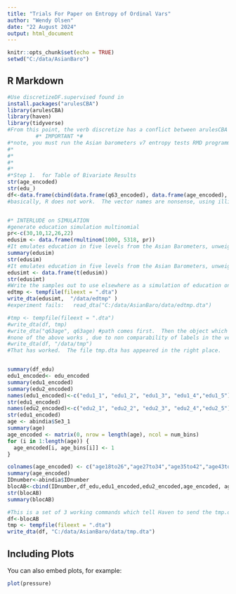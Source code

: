 ---
title: "Trials For Paper on Entropy of Ordinal Vars"
author: "Wendy Olsen"
date: "22 August 2024"
output: html_document
---

```{r setup, include=FALSE}
knitr::opts_chunk$set(echo = TRUE)
setwd("C:/data/AsianBaro")
```

## R Markdown

```{r Trial1}
#Use discretizeDF.supervised found in 
install.packages("arulesCBA")
library(arulesCBA)
library(haven)
library(tidyverse)
#From this point, the verb discretize has a conflict between arulesCBA and entropy package.  However, we can use discretizeDF.supervised from arulesCBA without a conflict.
         #* IMPORTANT *#
#*note, you must run the Asian barometers v7 entropy tests RMD programme first.
#*
#*
#*
#*
#*Step 1.  for Table of Bivariate Results
str(age_encoded)
str(edu_)
df<-data.frame(cbind(data.frame(q63_encoded), data.frame(age_encoded), abindia$Q63))
#basically, R does not work.  The vector names are nonsense, using illicit characters. (.) Later, we will rename these. 


#* INTERLUDE on SIMULATION
#generate education simulation multinomial
pr<-c(30,10,12,26,22)
edusim <- data.frame(rmultinom(1000, 5318, pr))
#It emulates education in five levels from the Asian Barometers, unweighted.
summary(edusim)
str(edusim)
#It emulates education in five levels from the Asian Barometers, unweighted.
edusimt <- data.frame(t(edusim))
str(edusimt)
#Write the samples out to use elsewhere as a simulation of education only.
edtmp <- tempfile(fileext = ".dta")
write_dta(edusimt,  "/data/edtmp" )
#experiment fails:   read_dta("C:/data/AsianBaro/data/edtmp.dta")

#tmp <- tempfile(fileext = ".dta")
#write_dta(df, tmp)
#write_dta("q63age", q63age) #path comes first.  Then the object which is source.
#none of the above works , due to non comparability of labels in the vectors. 
#write_dta(df, "/data/tmp")
#That has worked.  The file tmp.dta has appeared in the right place. 



```



```{r step2sendvarstoStata}
summary(df_edu)
edu1_encoded<- edu_encoded
summary(edu1_encoded)
summary(edu2_encoded)
names(edu1_encoded)<-c("edu1_1", "edu1_2", "edu1_3", "edu1_4","edu1_5")
str(edu1_encoded)
names(edu2_encoded)<-c("edu2_1", "edu2_2", "edu2_3", "edu2_4","edu2_5")
str(edu1_encoded)
age <- abindia$Se3_1
summary(age)
age_encoded <- matrix(0, nrow = length(age), ncol = num_bins)
for (i in 1:length(age)) {
  age_encoded[i, age_bins[i]] <- 1
}

colnames(age_encoded) <- c("age18to26","age27to34","age35to42","age43to50","age51to58","age59to66","age67to74","age75to82","age83to90","age91to98")
summary(age_encoded)
IDnumber<-abindia$IDnumber
blocAB<-cbind(IDnumber,df_edu,edu1_encoded,edu2_encoded,age_encoded, age)
str(blocAB)
summary(blocAB)

#This is a set of 3 working commands which tell Haven to send the tmp.dta file out to stata to use. 
df<-blocAB
tmp <- tempfile(fileext = ".dta")
write_dta(df, "C:/data/AsianBaro/data/tmp.dta")
```

## Including Plots

You can also embed plots, for example:

```{r pressure, echo=FALSE}
plot(pressure)
```
